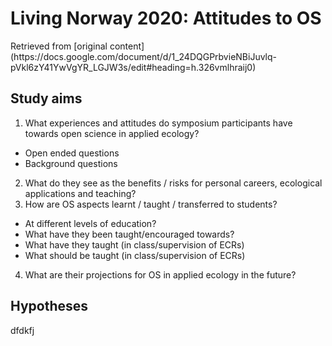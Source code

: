 # Living Norway 2020: Attitudes to OS

  Retrieved from [original content] (https://docs.google.com/document/d/1_24DQGPrbvieNBiJuvlq-pVkl6zY41YwVgYR_LGJW3s/edit#heading=h.326vmlhraij0) 

## Study aims

1. What experiences and attitudes do symposium participants have towards open science in applied ecology?
  + Open ended questions
  + Background questions
2. What do they see as the benefits / risks for personal careers, ecological applications and teaching?
3. How are OS aspects learnt / taught / transferred to students?
  + At different levels of education?
  + What have they been taught/encouraged towards?
  + What have they taught (in class/supervision of ECRs)
  + What should be taught (in class/supervision of ECRs)
4. What are their projections for OS in applied ecology in the future?

## Hypotheses

dfdkfj
